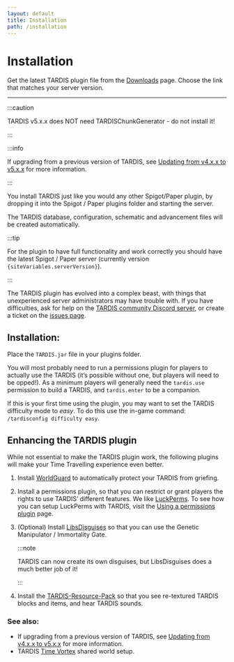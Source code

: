 ```yaml
---
layout: default
title: Installation
path: /installation
---
```



# Installation

Get the latest TARDIS plugin file from the [Downloads](/downloads) page.
Choose the link that matches your server version.

* * *

:::caution

TARDIS v5.x.x does NOT need TARDISChunkGenerator - do not install it!

:::

:::info

If upgrading from a previous version of TARDIS, see [Updating from v4.x.x to v5.x.x](updating-to-unified-plugin) for more information.

:::

You install TARDIS just like you would any other Spigot/Paper plugin, by dropping it into the Spigot / Paper plugins folder and starting the server.

The TARDIS database, configuration, schematic and advancement files will be created automatically.

:::tip

<p>For the plugin to have full functionality and work correctly you should have the latest Spigot / Paper server (currently version <code>{siteVariables.serverVersion}</code>).</p>

:::

The TARDIS plugin has evolved into a complex beast, with things that unexperienced server administrators may have trouble with. If you have difficulties, ask for help on the [TARDIS community Discord server](https://discord.gg/sfuPVHh), or create a ticket on the [issues page](https://github.com/eccentricdevotion/TARDIS/issues).

## Installation:

Place the `TARDIS.jar` file in your plugins folder.

You will most probably need to run a permissions plugin for players to actually use the TARDIS (it’s possible without one, but players will need to be opped!). As a minimum players will generally need the `tardis.use` permission to build a TARDIS, and `tardis.enter` to be a companion.

If this is your first time using the plugin, you may want to set the TARDIS difficulty mode to _easy_. To do this use the in-game command: `/tardisconfig difficulty easy`.

## Enhancing the TARDIS plugin

While not essential to make the TARDIS plugin work, the following plugins will make your Time Travelling experience even better.

1. Install [WorldGuard](https://enginehub.org/worldguard) to automatically protect your TARDIS from griefing.
2. Install a permissions plugin, so that you can restrict or grant players the rights to use TARDIS’ different features. We like [LuckPerms](https://luckperms.net/). To see how you can setup LuckPerms with TARDIS, visit the [Using a permissions plugin](permissions-plugin) page.
3. (Optional) Install [LibsDisguises](https://www.spigotmc.org/resources/libs-disguises-free.81/) so that you can use the Genetic Manipulator / Immortality Gate. 

   :::note
   
   TARDIS can now create its own disguises, but LibsDisguises does a much better job of it!
   
   :::
   
4. Install the [TARDIS-Resource-Pack](resource-packs) so that you see re-textured TARDIS blocks and items, and hear TARDIS sounds.


### See also:

* If upgrading from a previous version of TARDIS, see [Updating from v4.x.x to v5.x.x](updating-to-unified-plugin) for more information.
* TARDIS [Time Vortex](time-vortex) shared world setup.
